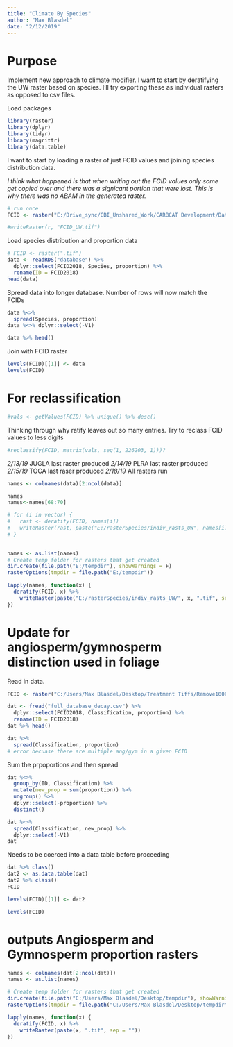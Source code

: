 ```yaml
---
title: "Climate By Species"
author: "Max Blasdel"
date: "2/12/2019"
---
```

# Purpose
Implement new approach to climate modifier. 
I want to start by deratifying the UW raster based on species. 
I'll try exporting these as individual rasters as opposed to csv files.

Load packages
```r
library(raster)
library(dplyr)
library(tidyr)
library(magrittr)
library(data.table)
```


I want to start by loading a raster of just FCID values and joining species distribution data.

*I think what happened is that when writing out the FCID values only some get copied over and there was a signicant portion that were lost. This is why there was no ABAM in the generated raster.* 
```r
# run once
FCID <- raster("E:/Drive_sync/CBI_Unshared_Work/CARBCAT Development/Data/UW Modeled Biomass Resource/Treatment Tiffs/Remove100Percent.tif")

#writeRaster(r, "FCID_UW.tif")
```

Load species distribution and proportion data
```r
# FCID <- raster(".tif")
data <- readRDS("database") %>% 
  dplyr::select(FCID2018, Species, proportion) %>% 
  rename(ID = FCID2018)
head(data)
```

Spread data into longer database. Number of rows will now match the FCIDs
```r
data %<>% 
  spread(Species, proportion)
data %<>% dplyr::select(-V1)

data %>% head()
```

Join with FCID raster
```r
levels(FCID)[[1]] <- data
levels(FCID)
```

# For reclassification
```r
#vals <- getValues(FCID) %>% unique() %>% desc()
```

Thinking through why ratify leaves out so many entries.
Try to reclass FCID values to less digits
```r
#reclassify(FCID, matrix(vals, seq(1, 226203, 1)))?
```


*2/13/19*
JUGLA last raster produced
*2/14/19*
PLRA last raster produced
*2/15/19*
TOCA last raser produced
*2/18/19* 
All rasters run
```r
names <- colnames(data)[2:ncol(data)]

names
names<-names[68:70]

# for (i in vector) {
#   rast <- deratify(FCID, names[i])
#   writeRaster(rast, paste("E:/rasterSpecies/indiv_rasts_UW", names[i], ".tif", sep = ""))
# }

  
names <- as.list(names)
# Create temp folder for rasters that get created
dir.create(file.path("E:/tempdir"), showWarnings = F)
rasterOptions(tmpdir = file.path("E:/tempdir"))

lapply(names, function(x) {
  deratify(FCID, x) %>% 
    writeRaster(paste("E:/rasterSpecies/indiv_rasts_UW/", x, ".tif", sep = ""))
})

```

# Update for angiosperm/gymnosperm distinction used in foliage

Read in data. 
```r
FCID <- raster("C:/Users/Max Blasdel/Desktop/Treatment Tiffs/Remove100Percent.tif")

dat <- fread("full_database_decay.csv") %>% 
  dplyr::select(FCID2018, Classification, proportion) %>% 
  rename(ID = FCID2018)
dat %>% head()
```


```r
dat %>%
  spread(Classification, proportion)
# error becuase there are multiple ang/gym in a given FCID
```

Sum the prpoportions and then spread
```r
dat %<>%
  group_by(ID, Classification) %>% 
  mutate(new_prop = sum(proportion)) %>% 
  ungroup() %>% 
  dplyr::select(-proportion) %>% 
  distinct()

dat %<>% 
  spread(Classification, new_prop) %>% 
  dplyr::select(-V1)
dat
```

Needs to be coerced into a data table before proceeding
```r
dat %>% class()
dat2 <- as.data.table(dat)
dat2 %>% class()
FCID

levels(FCID)[[1]] <- dat2

levels(FCID)
```

# outputs Angiosperm and Gymnosperm proportion rasters

```r
names <- colnames(dat[2:ncol(dat)])
names <- as.list(names)

# Create temp folder for rasters that get created
dir.create(file.path("C:/Users/Max Blasdel/Desktop/tempdir"), showWarnings = F)
rasterOptions(tmpdir = file.path("C:/Users/Max Blasdel/Desktop/tempdir"))

lapply(names, function(x) {
  deratify(FCID, x) %>% 
    writeRaster(paste(x, ".tif", sep = ""))
})

```

